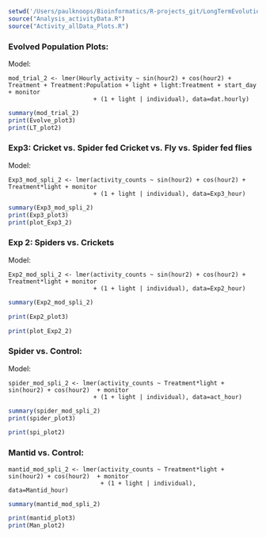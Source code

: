 ```r
setwd('/Users/paulknoops/Bioinformatics/R-projects_git/LongTermEvolution_Data-Code/Predation_ActivityAggregation/scripts')
source("Analysis_activityData.R")
source("Activity_allData_Plots.R")
```


### Evolved Population Plots:
Model:
```
mod_trial_2 <- lmer(Hourly_activity ~ sin(hour2) + cos(hour2) + Treatment + Treatment:Population + light + light:Treatment + start_day + monitor
                        + (1 + light | individual), data=dat.hourly)
```
```r
summary(mod_trial_2)
print(Evolve_plot3)
print(LT_plot2)
```

### Exp3: Cricket vs. Spider fed Cricket vs. Fly vs. Spider fed flies
Model:
```
Exp3_mod_spli_2 <- lmer(activity_counts ~ sin(hour2) + cos(hour2) + Treatment*light + monitor
                        + (1 + light | individual), data=Exp3_hour)
```

```r
summary(Exp3_mod_spli_2)
print(Exp3_plot3)
print(plot_Exp3_2)
```


### Exp 2: Spiders vs. Crickets

Model:
```
Exp2_mod_spli_2 <- lmer(activity_counts ~ sin(hour2) + cos(hour2) + Treatment*light + monitor
                        + (1 + light | individual), data=Exp2_hour)
```
```r
summary(Exp2_mod_spli_2)

print(Exp2_plot3)

print(plot_Exp2_2)
```


### Spider vs. Control:

Model:
```
spider_mod_spli_2 <- lmer(activity_counts ~ Treatment*light + sin(hour2) + cos(hour2)  + monitor
                        + (1 + light | individual), data=act_hour)
```

```r
summary(spider_mod_spli_2)
print(spider_plot3)

print(spi_plot2)

```

### Mantid vs. Control:
```
mantid_mod_spli_2 <- lmer(activity_counts ~ Treatment*light + sin(hour2) + cos(hour2)  + monitor
                          + (1 + light | individual), data=Mantid_hour)
```

```r
summary(mantid_mod_spli_2)

print(mantid_plot3)
print(Man_plot2)
```







